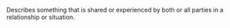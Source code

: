Describes something that is shared or experienced by both or all parties in a relationship or
situation.
